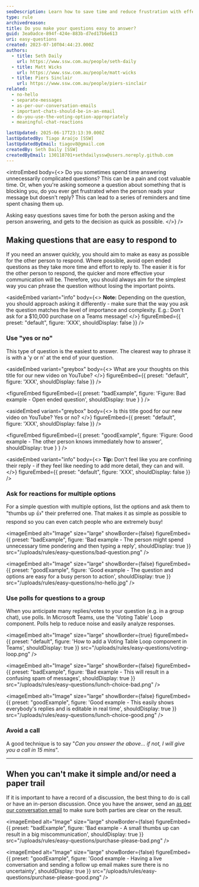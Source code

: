 ```yaml
---
seoDescription: Learn how to save time and reduce frustration with effective question-asking techniques. Discover why simple, clear questions lead to faster decisions and better communication.
type: rule
archivedreason:
title: Do you make your questions easy to answer?
guid: 3ea0adce-894f-424e-883b-d7ed17b6e613
uri: easy-questions
created: 2023-07-10T04:44:23.000Z
authors:
  - title: Seth Daily
    url: https://www.ssw.com.au/people/seth-daily
  - title: Matt Wicks
    url: https://www.ssw.com.au/people/matt-wicks
  - title: Piers Sinclair
    url: https://www.ssw.com.au/people/piers-sinclair
related:
  - no-hello
  - separate-messages
  - as-per-our-conversation-emails
  - important-chats-should-be-in-an-email
  - do-you-use-the-voting-option-appropriately
  - meaningful-chat-reactions

lastUpdated: 2025-06-17T23:13:39.000Z
lastUpdatedBy: Tiago Araújo [SSW]
lastUpdatedByEmail: tiagov8@gmail.com
createdBy: Seth Daily [SSW]
createdByEmail: 130118701+sethdailyssw@users.noreply.github.com
---
```


<introEmbed
  body={<>
Do you sometimes spend time answering unnecessarily complicated questions? This can be a pain and cost valuable time. Or, when you're asking someone a question about something that is blocking you, do you ever get frustrated when the person reads your message but doesn't reply? This can lead to a series of reminders and time spent chasing them up.

Asking easy questions saves time for both the person asking and the person answering, and gets to the decision as quick as possible.
  </>}
/>
## Making questions that are easy to respond to

If you need an answer quickly, you should aim to make as easy as possible for the other person to respond. Where possible, avoid open ended questions as they take more time and effort to reply to. The easier it is for the other person to respond, the quicker and more effective your communication will be. Therefore, you should always aim for the simplest way you can phrase the question without losing the important points.

<asideEmbed
  variant="info"
  body={<>
    **Note:** Depending on the question, you should approach asking it differently - make sure that the way you ask the question matches the level of importance and complexity. E.g.: Don't ask for a $10,000 purchase on a Teams message!
  </>}
  figureEmbed={{
    preset: "default",
    figure: 'XXX',
    shouldDisplay: false
  }}
/>

### Use "yes or no"

This type of question is the easiest to answer. The clearest way to phrase it is with a 'y or n' at the end of your question.

<asideEmbed
  variant="greybox"
  body={<>
    What are your thoughts on this title for our new video on YouTube?
  </>}
  figureEmbed={{
    preset: "default",
    figure: 'XXX',
    shouldDisplay: false
  }}
/>

<figureEmbed figureEmbed={{
  preset: "badExample",
  figure: 'Figure: Bad example - Open ended question',
  shouldDisplay: true
} } />


<asideEmbed
  variant="greybox"
  body={<>
    Is this title good for our new video on YouTube? Yes or no?
  </>}
  figureEmbed={{
    preset: "default",
    figure: 'XXX',
    shouldDisplay: false
  }}
/>

<figureEmbed figureEmbed={{
  preset: "goodExample",
  figure: 'Figure: Good example - The other person knows immediately how to answer',
  shouldDisplay: true
} } />


<asideEmbed
  variant="info"
  body={<>
    **Tip:** Don't feel like you are confining their reply - if they feel like needing to add more detail, they can and will.
  </>}
  figureEmbed={{
    preset: "default",
    figure: 'XXX',
    shouldDisplay: false
  }}
/>

### Ask for reactions for multiple options

For a simple question with multiple options, list the options and ask them to "thumbs up 👍" their preferred one. That makes it as simple as possible to respond so you can even catch people who are extremely busy!

<imageEmbed
  alt="Image"
  size="large"
  showBorder={false}
  figureEmbed={{
    preset: "badExample",
    figure: 'Bad example - The person might spend unnecessary time pondering and then typing a reply',
    shouldDisplay: true
  }}
  src="/uploads/rules/easy-questions/bad-question.png"
/>

<imageEmbed
  alt="Image"
  size="large"
  showBorder={false}
  figureEmbed={{
    preset: "goodExample",
    figure: 'Good example - The question and options are easy for a busy person to action',
    shouldDisplay: true
  }}
  src="/uploads/rules/easy-questions/no-hello.jpg"
/>

### Use polls for questions to a group

When you anticipate many replies/votes to your question (e.g. in a group chat), use polls. In Microsoft Teams, use the 'Voting Table' Loop component. Polls help to reduce noise and easily analyze responses.

<imageEmbed
  alt="Image"
  size="large"
  showBorder={true}
  figureEmbed={{
    preset: "default",
    figure: 'How to add a Voting Table Loop component in Teams',
    shouldDisplay: true
  }}
  src="/uploads/rules/easy-questions/voting-loop.png"
/>

<imageEmbed
  alt="Image"
  size="large"
  showBorder={false}
  figureEmbed={{
    preset: "badExample",
    figure: 'Bad example - This will result in a confusing spam of messages',
    shouldDisplay: true
  }}
  src="/uploads/rules/easy-questions/lunch-choice-bad.png"
/>

<imageEmbed
  alt="Image"
  size="large"
  showBorder={false}
  figureEmbed={{
    preset: "goodExample",
    figure: 'Good example - This easily shows everybody\'s replies and is editable in real time',
    shouldDisplay: true
  }}
  src="/uploads/rules/easy-questions/lunch-choice-good.png"
/>

### Avoid a call

A good technique is to say "_Can you answer the above... if not, I will give you a call in 15 mins_".

---

## When you can't make it simple and/or need a paper trail

If it is important to have a record of a discussion, the best thing to do is call or have an in-person discussion. Once you have the answer, send an [as per our conversation email](/as-per-our-conversation-emails/) to make sure both parties are clear on the result.

<imageEmbed
  alt="Image"
  size="large"
  showBorder={false}
  figureEmbed={{
    preset: "badExample",
    figure: 'Bad example - A small thumbs up can result in a big miscommunication',
    shouldDisplay: true
  }}
  src="/uploads/rules/easy-questions/purchase-please-bad.png"
/>

<imageEmbed
  alt="Image"
  size="large"
  showBorder={false}
  figureEmbed={{
    preset: "goodExample",
    figure: 'Good example - Having a live conversation and sending a follow up email makes sure there is no uncertainty',
    shouldDisplay: true
  }}
  src="/uploads/rules/easy-questions/purchase-please-good.png"
/>
